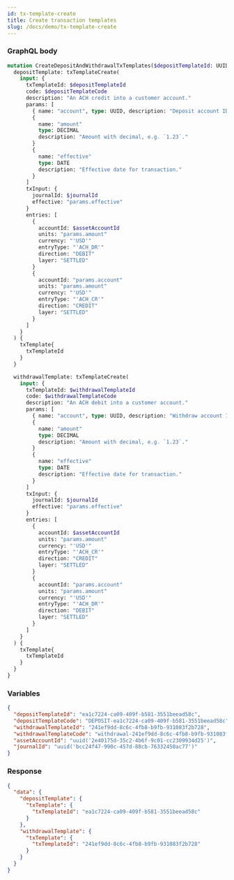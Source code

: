 ```yaml
---
id: tx-template-create
title: Create transaction templates
slug: /docs/demo/tx-template-create
---
```


### GraphQL body
```graphql
mutation CreateDepositAndWithdrawalTxTemplates($depositTemplateId: UUID!, $depositTemplateCode: String!, $withdrawalTemplateId: UUID!, $withdrawalTemplateCode: String!, $journalId: Expression!, $assetAccountId: Expression!) {
  depositTemplate: txTemplateCreate(
    input: {
      txTemplateId: $depositTemplateId
      code: $depositTemplateCode
      description: "An ACH credit into a customer account."
      params: [
        { name: "account", type: UUID, description: "Deposit account ID." }
        {
          name: "amount"
          type: DECIMAL
          description: "Amount with decimal, e.g. `1.23`."
        }
        {
          name: "effective"
          type: DATE
          description: "Effective date for transaction."
        }
      ]
      txInput: {
        journalId: $journalId
        effective: "params.effective"
      }
      entries: [
        {
          accountId: $assetAccountId
          units: "params.amount"
          currency: "'USD'"
          entryType: "'ACH_DR'"
          direction: "DEBIT"
          layer: "SETTLED"
        }
        {
          accountId: "params.account"
          units: "params.amount"
          currency: "'USD'"
          entryType: "'ACH_CR'"
          direction: "CREDIT"
          layer: "SETTLED"
        }
      ]
    }
  ) {
    txTemplate{
      txTemplateId
    }
  }

  withdrawalTemplate: txTemplateCreate(
    input: {
      txTemplateId: $withdrawalTemplateId
      code: $withdrawalTemplateCode
      description: "An ACH debit into a customer account."
      params: [
        { name: "account", type: UUID, description: "Withdraw account ID." }
        {
          name: "amount"
          type: DECIMAL
          description: "Amount with decimal, e.g. `1.23`."
        }
        {
          name: "effective"
          type: DATE
          description: "Effective date for transaction."
        }
      ]
      txInput: {
        journalId: $journalId
        effective: "params.effective"
      }
      entries: [
        {
          accountId: $assetAccountId
          units: "params.amount"
          currency: "'USD'"
          entryType: "'ACH_CR'"
          direction: "CREDIT"
          layer: "SETTLED"
        }
        {
          accountId: "params.account"
          units: "params.amount"
          currency: "'USD'"
          entryType: "'ACH_DR'"
          direction: "DEBIT"
          layer: "SETTLED"
        }
      ]
    }
  ) {
    txTemplate{
      txTemplateId
    }
  }
}
```
### Variables
```json
{
  "depositTemplateId": "ea1c7224-ca09-409f-b581-3551beead58c",
  "depositTemplateCode": "DEPOSIT-ea1c7224-ca09-409f-b581-3551beead58c",
  "withdrawalTemplateId": "241ef9dd-8c6c-4fb8-b9fb-931083f2b728",
  "withdrawalTemplateCode": "withdrawal-241ef9dd-8c6c-4fb8-b9fb-931083f2b728",
  "assetAccountId": "uuid('2e40175d-35c2-4b6f-9c01-cc2309934d25')",
  "journalId": "uuid('bcc24f47-990c-457d-88cb-76332450ac77')"
}
```

### Response
```json
{
  "data": {
    "depositTemplate": {
      "txTemplate": {
        "txTemplateId": "ea1c7224-ca09-409f-b581-3551beead58c"
      }
    },
    "withdrawalTemplate": {
      "txTemplate": {
        "txTemplateId": "241ef9dd-8c6c-4fb8-b9fb-931083f2b728"
      }
    }
  }
}
```
